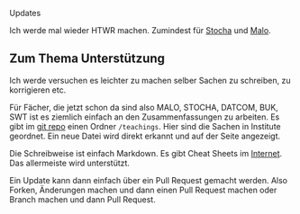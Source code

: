 
<Main>

<HeadLine>Updates</HeadLine>

<div className="markdown">

Ich werde mal wieder HTWR machen. Zumindest für [Stocha](/wsi) und [Malo](/cigol). 

## Zum Thema Unterstützung

Ich werde versuchen es leichter zu machen selber Sachen zu schreiben, zu korrigieren etc.

Für Fächer, die jetzt schon da sind also MALO, STOCHA, DATCOM, BUK, SWT ist es ziemlich einfach an den Zusammenfassungen zu arbeiten.
Es gibt im [git repo](https://github.com/JohnnyS318/htwr-aachen.de) einen Ordner `/teachings`. Hier sind die Sachen in Institute geordnet.
Ein neue Datei wird direkt erkannt und auf der Seite angezeigt.

Die Schreibweise ist einfach Markdown. Es gibt Cheat Sheets im  [Internet](https://www.markdownguide.org/cheat-sheet/).
Das allermeiste wird unterstützt.

Ein Update kann dann einfach über ein Pull Request gemacht werden.
Also Forken, Änderungen machen und dann einen Pull Request machen oder Branch machen und dann Pull Request.

</div>
</Main>
